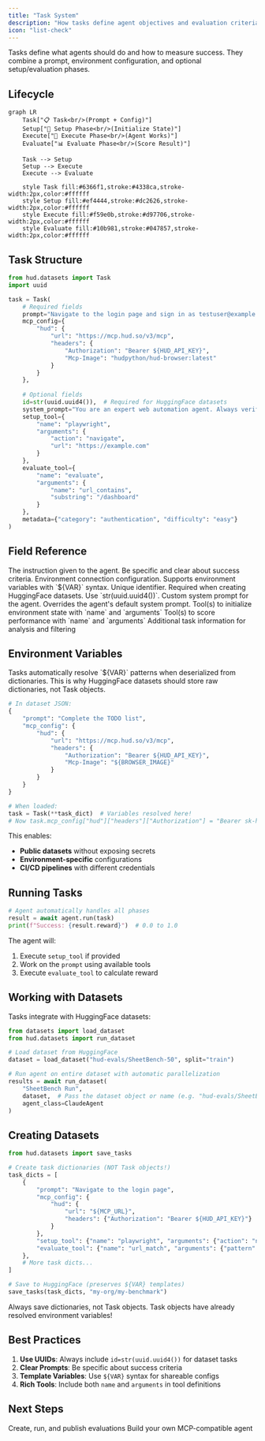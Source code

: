 ```yaml
---
title: "Task System"
description: "How tasks define agent objectives and evaluation criteria"
icon: "list-check"
---
```


Tasks define what agents should do and how to measure success. They combine a prompt, environment configuration, and optional setup/evaluation phases.

## Lifecycle

```mermaid
graph LR
    Task["📋 Task<br/>(Prompt + Config)"]
    Setup["🔧 Setup Phase<br/>(Initialize State)"]
    Execute["🤖 Execute Phase<br/>(Agent Works)"]
    Evaluate["📊 Evaluate Phase<br/>(Score Result)"]
    
    Task --> Setup
    Setup --> Execute
    Execute --> Evaluate
    
    style Task fill:#6366f1,stroke:#4338ca,stroke-width:2px,color:#ffffff
    style Setup fill:#ef4444,stroke:#dc2626,stroke-width:2px,color:#ffffff
    style Execute fill:#f59e0b,stroke:#d97706,stroke-width:2px,color:#ffffff
    style Evaluate fill:#10b981,stroke:#047857,stroke-width:2px,color:#ffffff
```

## Task Structure

```python
from hud.datasets import Task
import uuid

task = Task(
    # Required fields
    prompt="Navigate to the login page and sign in as testuser@example.com",
    mcp_config={
        "hud": {
            "url": "https://mcp.hud.so/v3/mcp",
            "headers": {
                "Authorization": "Bearer ${HUD_API_KEY}",
                "Mcp-Image": "hudpython/hud-browser:latest"
            }
        }
    },
    
    # Optional fields
    id=str(uuid.uuid4()),  # Required for HuggingFace datasets
    system_prompt="You are an expert web automation agent. Always verify page loads before interacting with elements.",
    setup_tool={
        "name": "playwright",
        "arguments": {
            "action": "navigate",
            "url": "https://example.com"
        }
    },
    evaluate_tool={
        "name": "evaluate",
        "arguments": {
            "name": "url_contains",
            "substring": "/dashboard"
        }
    },
    metadata={"category": "authentication", "difficulty": "easy"}
)
```

## Field Reference

<ParamField body="prompt" type="string" required>
  The instruction given to the agent. Be specific and clear about success criteria.
</ParamField>

<ParamField body="mcp_config" type="object" required>
  Environment connection configuration. Supports environment variables with `${VAR}` syntax.
</ParamField>

<ParamField body="id" type="string (UUID)" optional>
  Unique identifier. Required when creating HuggingFace datasets. Use `str(uuid.uuid4())`.
</ParamField>

<ParamField body="system_prompt" type="string" optional>
  Custom system prompt for the agent. Overrides the agent's default system prompt.
</ParamField>

<ParamField body="setup_tool" type="dict | list[dict]" optional>
  Tool(s) to initialize environment state with `name` and `arguments`
</ParamField>

<ParamField body="evaluate_tool" type="dict | list[dict]" optional>
  Tool(s) to score performance with `name` and `arguments`
</ParamField>

<ParamField body="metadata" type="object" optional>
  Additional task information for analysis and filtering
</ParamField>



## Environment Variables

<Important>
Tasks automatically resolve `${VAR}` patterns when deserialized from dictionaries. This is why HuggingFace datasets should store raw dictionaries, not Task objects.
</Important>

```python
# In dataset JSON:
{
    "prompt": "Complete the TODO list",
    "mcp_config": {
        "hud": {
            "url": "https://mcp.hud.so/v3/mcp",
            "headers": {
                "Authorization": "Bearer ${HUD_API_KEY}",
                "Mcp-Image": "${BROWSER_IMAGE}"
            }
        }
    }
}

# When loaded:
task = Task(**task_dict)  # Variables resolved here!
# Now task.mcp_config["hud"]["headers"]["Authorization"] = "Bearer sk-hud-..."
```

This enables:
- **Public datasets** without exposing secrets
- **Environment-specific** configurations
- **CI/CD pipelines** with different credentials

## Running Tasks

```python
# Agent automatically handles all phases
result = await agent.run(task)
print(f"Success: {result.reward}")  # 0.0 to 1.0
```

The agent will:
1. Execute `setup_tool` if provided
2. Work on the `prompt` using available tools
3. Execute `evaluate_tool` to calculate reward

## Working with Datasets

Tasks integrate with HuggingFace datasets:

```python
from datasets import load_dataset
from hud.datasets import run_dataset

# Load dataset from HuggingFace
dataset = load_dataset("hud-evals/SheetBench-50", split="train")

# Run agent on entire dataset with automatic parallelization
results = await run_dataset(
    "SheetBench Run",
    dataset,  # Pass the dataset object or name (e.g. "hud-evals/SheetBench-50")
    agent_class=ClaudeAgent
)
```

## Creating Datasets

```python
from hud.datasets import save_tasks

# Create task dictionaries (NOT Task objects!)
task_dicts = [
    {
        "prompt": "Navigate to the login page",
        "mcp_config": {
            "hud": {
                "url": "${MCP_URL}",
                "headers": {"Authorization": "Bearer ${HUD_API_KEY}"}
            }
        },
        "setup_tool": {"name": "playwright", "arguments": {"action": "navigate", "url": "https://example.com"}},
        "evaluate_tool": {"name": "url_match", "arguments": {"pattern": ".*/login"}}
    },
    # More task dicts...
]

# Save to HuggingFace (preserves ${VAR} templates)
save_tasks(task_dicts, "my-org/my-benchmark")
```

<Warning>
Always save dictionaries, not Task objects. Task objects have already resolved environment variables!
</Warning>

## Best Practices

1. **Use UUIDs**: Always include `id=str(uuid.uuid4())` for dataset tasks
2. **Clear Prompts**: Be specific about success criteria
3. **Template Variables**: Use `${VAR}` syntax for shareable configs
4. **Rich Tools**: Include both `name` and `arguments` in tool definitions

## Next Steps

<CardGroup cols={2}>
<Card title="Benchmarks" icon="flask" href="/evaluate-agents/benchmarks">
  Create, run, and publish evaluations
</Card>

<Card title="Create Agents" icon="robot" href="/evaluate-agents/create-agents">
  Build your own MCP-compatible agent
</Card>
</CardGroup>

